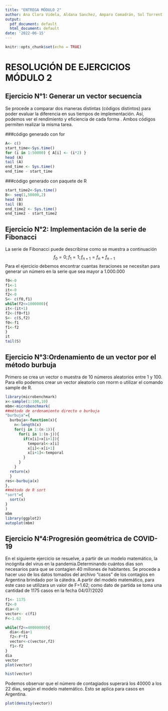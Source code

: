 ---
title: "ENTREGA MÓDULO 2"
author: Ana Clara Videla, Aldana Sanchez, Amparo Comadrán, Sol Torrent
output:
  pdf_document: default
  html_document: default
date: '2022-06-15'
---

```{r setup, include=FALSE}
knitr::opts_chunk$set(echo = TRUE)
```
# RESOLUCIÓN DE EJERCICIOS MÓDULO 2 
## Ejercicio N°1: Generar un vector secuencia 
  Se procede a comparar dos maneras distintas (códigos distintos) para poder 
  evaluar la diferencia en sus tiempos de implementación. Así, podemos ver
  el rendimiento y eficiencia de cada forma . Ambos códigos permiten realizar
  la misma tarea.
  
###código generado con for
```{r}
A<- c()
start_time<-Sys.time()
for (i in 1:50000) { A[i] <- (i*2) }
head (A)
tail (A)
end_time <- Sys.time()
end_time - start_time
```
###código generado con paquete de R 
```{r manera2}
start_time2<-Sys.time()
B<- seq(1,50000,2)
head (B)
tail (B)
end_time2 <- Sys.time()
end_time2 - start_time2
```
## Ejercicio N°2: Implementación de la serie de Fibonacci 

La serie de Fibonacci puede describirse como se muestra a continuación 
$$
f_{0}=0;
f_{1}=1;f_{n+1}=f_{n}+f_{n-1}
$$ 
Para el ejercicio debemos encontrar cuantas iteraciones se necesitan para 
generar un número en la serie que sea mayor a 1.000.000

```{r Fibonacci}
f0<-0
f1<-1
it<-0
f2<-0
S<- c(f0,f1)
while(f2<=1000000){
it<-(it+1)
f2<-(f0+f1)
S<- c(S,f2)
f0<-f1
f1<-f2
}
it
tail(S)

```

## Ejercicio N°3:Ordenamiento de un vector por el método burbuja  
Primero se crea un vector o muestra de 10 números aleatorios entre 1 y 100.
Para ello podemos crear un vector aleatorio con rnorm o utilizar el comando
sample de R. 

```{r ordenamiento}
library(microbenchmark)
x<-sample(1:100,10)
mbm<-microbenchmark(
##método de ordenamiento directo o burbuja
"burbuja"={
  burbuja<-function(x){
    n<-length(x)
    for(j in 1:(n-1)){
      for(i in 1:(n-j)){
        if(x[i]>x[i+1]){
          temporal<-x[i]
          x[i]<-x[i+1]
          x[i+1]<-temporal
        }
      }
    }
  return(x)  
  }
res<-burbuja(x) 
},
##método de R sort
"sort"={
  sort(x)
}
)
mbm
library(ggplot2)
autoplot(mbm)

```

## Ejercicio N°4:Progresión geométrica de COVID-19
En el siguiente ejercicio se resuelve, a partir de un modelo matemático, la
incógnita del virus en la pandemia.Determinando cuántos dias son
necesarios para que se contagien 40 millones de habitantes. Se procede a hacer
uso de los datos tomados del archivo "casos" de los contagios en
Argentina brindado por la cátedra. 
A partir del modelo matemático, para este caso se utilizara un valor de F=1.62; 
como dato de partida se toma una cantidad de 1175 casos en la fecha 04/07/2020



```{r covid}
f1<- 1175
f2<-0
dia<-0
vector<- c(f1)
F<-1.62

while(f2<=40000000){
  dia<-dia+1
  f2<-F*f1
  vector<-c(vector,f2)
  f1<-f2
}
dia
vector
plot(vector)

```

```{r}
hist(vector)
```


Podemos observar que el número de contagiados superará los 40000 a los 22 días,
según el modelo matemático. Esto se aplica para casos en Argentina. 



```{r}
plot(density(vector))
```